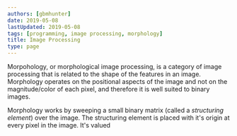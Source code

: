 ```yaml
---
authors: [gbmhunter]
date: 2019-05-08
lastUpdated: 2019-05-08
tags: [programming, image processing, morphology]
title: Image Processing
type: page
---
```


Morpohology, or morphological image processing, is a category of image processing that is related to the shape of the features in an image. Morphology operates on the positional aspects of the image and not on the magnitude/color of each pixel, and therefore it is well suited to binary images.

Morphology works by sweeping a small binary matrix (called a _structuring element_) over the image. The structuring element is placed with it's origin at every pixel in the image. It's valued

